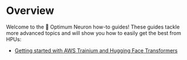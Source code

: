 <!---
Copyright 2023 The HuggingFace Team. All rights reserved.

Licensed under the Apache License, Version 2.0 (the "License");
you may not use this file except in compliance with the License.
You may obtain a copy of the License at

    http://www.apache.org/licenses/LICENSE-2.0

Unless required by applicable law or agreed to in writing, software
distributed under the License is distributed on an "AS IS" BASIS,
WITHOUT WARRANTIES OR CONDITIONS OF ANY KIND, either express or implied.
See the License for the specific language governing permissions and
limitations under the License.
-->

# Overview

Welcome to the 🤗 Optimum Neuron how-to guides!
These guides tackle more advanced topics and will show you how to easily get the best from HPUs:

- [Getting started with AWS Trainium and Hugging Face Transformers](./fine_tune_bert)
